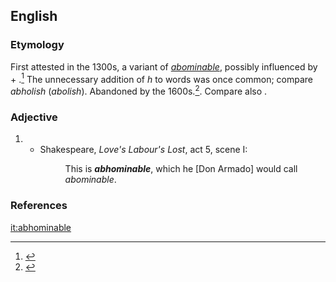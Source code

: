 ==English==

===Etymology===
First attested in the 1300s, a variant of ''[[abominable]]'', possibly influenced by {{etyl|la|en}} {{term|ab|lang=la}} + {{term|homine||man|lang=la}}.<ref>{{R:MW3 1976|page=3}}</ref> The unnecessary addition of ''h'' to words was once common; compare ''abholish'' (''abolish''). Abandoned by the 1600s.<ref>{{reference-book|last = Dobbie | first = Elliott K. | coauthors = Dunmore, circa William, et al. | editor=Barnhart, Robert K.| title=Chambers Dictionary of Etymology | origyear= 1998 | year= 2004 | publisher= Chambers Harrap Publishers Ltd | location= Edinburgh, Scotland | isbn =0550142304 | pages = 4}}</ref>. Compare also {{term|abhomination|lang=en}}.

===Adjective===
{{en-adj}}

# {{obsolete form of|abominable}} 
#* Shakespeare, ''Love's Labour's Lost'', act 5, scene I:
#*: This is '''''abhominable''''', which he [Don Armado] would call ''abominable''.

===References===
<references/>

[[it:abhominable]]